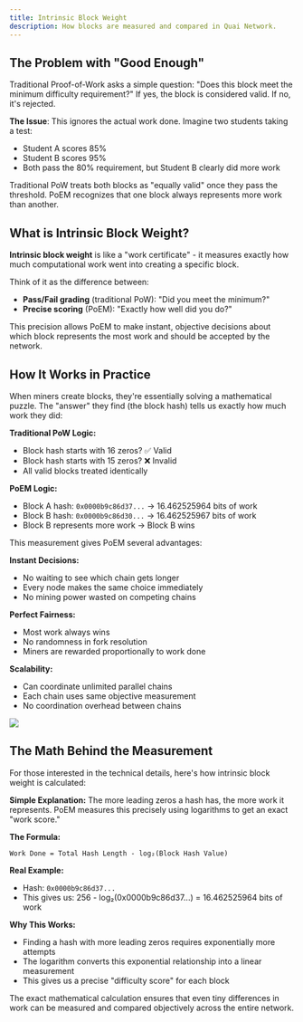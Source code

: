 ```yaml
---
title: Intrinsic Block Weight
description: How blocks are measured and compared in Quai Network.
---
```


## The Problem with "Good Enough"

Traditional Proof-of-Work asks a simple question: "Does this block meet the minimum difficulty requirement?" If yes, the block is considered valid. If no, it's rejected.

**The Issue**: This ignores the actual work done. Imagine two students taking a test:
- Student A scores 85%  
- Student B scores 95%
- Both pass the 80% requirement, but Student B clearly did more work

Traditional PoW treats both blocks as "equally valid" once they pass the threshold. PoEM recognizes that one block always represents more work than another.

## What is Intrinsic Block Weight?

**Intrinsic block weight** is like a "work certificate" - it measures exactly how much computational work went into creating a specific block.

Think of it as the difference between:
- **Pass/Fail grading** (traditional PoW): "Did you meet the minimum?"
- **Precise scoring** (PoEM): "Exactly how well did you do?"

This precision allows PoEM to make instant, objective decisions about which block represents the most work and should be accepted by the network.

## How It Works in Practice

When miners create blocks, they're essentially solving a mathematical puzzle. The "answer" they find (the block hash) tells us exactly how much work they did:

**Traditional PoW Logic:**
- Block hash starts with 16 zeros? ✅ Valid
- Block hash starts with 15 zeros? ❌ Invalid
- All valid blocks treated identically

**PoEM Logic:**
- Block A hash: `0x0000b9c86d37...` → 16.462525964 bits of work
- Block B hash: `0x0000b9c86d30...` → 16.462525967 bits of work  
- Block B represents more work → Block B wins

This measurement gives PoEM several advantages:

**Instant Decisions:**
- No waiting to see which chain gets longer
- Every node makes the same choice immediately
- No mining power wasted on competing chains

**Perfect Fairness:**
- Most work always wins
- No randomness in fork resolution
- Miners are rewarded proportionally to work done

**Scalability:**
- Can coordinate unlimited parallel chains
- Each chain uses same objective measurement
- No coordination overhead between chains

<Frame>
	<img src='/images/PoEMHashOverview.jpg' />
</Frame>

## The Math Behind the Measurement

For those interested in the technical details, here's how intrinsic block weight is calculated:

**Simple Explanation:**
The more leading zeros a hash has, the more work it represents. PoEM measures this precisely using logarithms to get an exact "work score."

**The Formula:**
```
Work Done = Total Hash Length - log₂(Block Hash Value)
```

**Real Example:**
- Hash: `0x0000b9c86d37...` 
- This gives us: 256 - log₂(0x0000b9c86d37...) = 16.462525964 bits of work

**Why This Works:**
- Finding a hash with more leading zeros requires exponentially more attempts
- The logarithm converts this exponential relationship into a linear measurement
- This gives us a precise "difficulty score" for each block

<Note>
The exact mathematical calculation ensures that even tiny differences in work can be measured and compared objectively across the entire network.
</Note>
